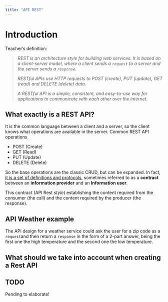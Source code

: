```yaml
---
title: "API REST"
---
```


# Introduction
Teacher's definition:

> _REST is an architecture style for building web services. It is based on a client-server model, where a client sends a `request` to a server and the server sends a `response`._
>
> _RESTful APIs use HTTP requests to POST (create), PUT (update), GET (read) and DELETE (delete) data._
>
> _A RESTful API is a simple, consistent, and easy-to-use way for applications to communicate with each other over the internet._

## What exactly is a REST API?
It is the common language between a client and a server, so the client knows what operations are available in the server.
Common REST API operations

- POST (Create)
- GET (Read)
- PUT (Update)
- DELETE (Delete)

So the base operations are the classic CRUD, but can be expanded. In fact, [it is a set of definitions and protocols](https://www.redhat.com/en/topics/api/what-is-a-rest-api), sometimes referred to as a **contract** between an **information provider** and an **Information user**.

This contract (API Rest _style_) establishing the content required from the consumer (the call) and the content required by the producer (the response).

:::{.callout-note}
## API Weather example
The API design for a weather service could ask the user for a zip code as a `request`and then return a `response` in the form of a 2-part answer, being the first one the high temperature and the second one the low temperature.
:::

## What should we take into account when creating a Rest API

:::{.callout-warning}
## TODO
Pending to elaborate!
:::